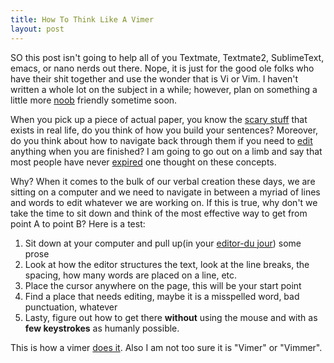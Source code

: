 ```yaml
---
title: How To Think Like A Vimer
layout: post
---
```


SO this post isn't going to help all of you Textmate, Textmate2,
SublimeText, emacs, or nano nerds out there. Nope, it is just for the
good ole folks who have their shit together and use the wonder that is
Vi or Vim. I haven't written a whole lot on the subject in a while;
however, plan on something a little more [noob][1] friendly sometime soon.

When you pick up a piece of actual paper, you know the [scary stuff][2]
that exists in real life, do you think of how you build your sentences?
Moreover, do you think about how to navigate back through them if you
need to [edit][3] anything when you are finished? I am going to go out
on a limb and say that most people have never [expired][4] one thought
on these concepts.

Why? When it comes to the bulk of our verbal creation these days, we are sitting on
a computer and we need to navigate in between a myriad of
lines and words to edit whatever we are working on. If this is true, why
don't we take the time to sit down and think of the most effective way
to get from point A to point B? Here is a test:

1. Sit down at your computer and pull up(in your [editor-du jour][5])
   some prose
1. Look at how the editor structures the text, look at the line breaks,
   the spacing, how many words are placed on a line, etc.
1. Place the cursor anywhere on the page, this will be your start point
1. Find a place that needs editing, maybe it is a misspelled word, bad
   punctuation, whatever
1. Lasty, figure out how to get there __without__ using the mouse and
   with as __few keystrokes__ as humanly possible.

This is how a vimer [does it][6]. Also I am not too sure it is "Vimer"
or "Vimmer".

[1]: http://picturesofpeoplescanningqrcodes.tumblr.com/
[2]: http://www.inhabitots.com/wp-content/uploads/2008/09/halloween1.jpg
[3]: http://sale.images.woot.com/Illiterate_RainbowjiuDetail.png
[4]: http://3.bp.blogspot.com/-oByir_N-0rI/Tkaq3pX44_I/AAAAAAAAk-I/QJBS12_973o/s640/Marcus.png
[5]: http://www.vim.org/
[6]: http://cdn.quotesnsayings.net/wp-content/uploads/2012/01/Finding-Out-That-Someone-Does-The.png
